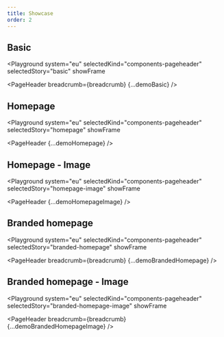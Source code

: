 ```yaml
---
title: Showcase
order: 2
---
```




## Basic

<Playground
  system="eu"
  selectedKind="components-pageheader"
  selectedStory="basic"
  showFrame
>
  <PageHeader breadcrumb={breadcrumb} {...demoBasic} />
</Playground>

## Homepage

<Playground
  system="eu"
  selectedKind="components-pageheader"
  selectedStory="homepage"
  showFrame
>
  <PageHeader {...demoHomepage} />
</Playground>

## Homepage - Image

<Playground
  system="eu"
  selectedKind="components-pageheader"
  selectedStory="homepage-image"
  showFrame
>
  <PageHeader {...demoHomepageImage} />
</Playground>

## Branded homepage

<Playground
  system="eu"
  selectedKind="components-pageheader"
  selectedStory="branded-homepage"
  showFrame
>
  <PageHeader breadcrumb={breadcrumb} {...demoBrandedHomepage} />
</Playground>

## Branded homepage - Image

<Playground
  system="eu"
  selectedKind="components-pageheader"
  selectedStory="branded-homepage-image"
  showFrame
>
  <PageHeader breadcrumb={breadcrumb} {...demoBrandedHomepageImage} />
</Playground>
